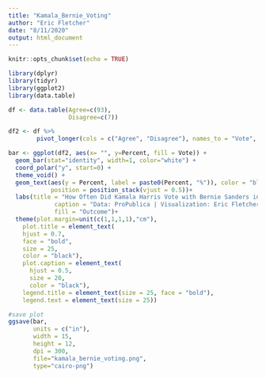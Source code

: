 ```yaml
---
title: "Kamala_Bernie_Voting"
author: "Eric Fletcher"
date: "8/11/2020"
output: html_document
---
```


```r
knitr::opts_chunk$set(echo = TRUE)
```


```r
library(dplyr)
library(tidyr)
library(ggplot2)
library(data.table)

df <- data.table(Agree=c(93), 
                 Disagree=c(7))

df2 <- df %>% 
        pivot_longer(cols = c("Agree", "Disagree"), names_to = "Vote", values_to = "Percent")
```

```r
bar <- ggplot(df2, aes(x= "", y=Percent, fill = Vote)) + 
  geom_bar(stat="identity", width=1, color="white") +
  coord_polar("y", start=0) +
  theme_void() +
  geom_text(aes(y = Percent, label = paste0(Percent, "%")), color = "black", size=10,
            position = position_stack(vjust = 0.5))+
  labs(title = "How Often Did Kamala Harris Vote with Bernie Sanders in 2017-18",
             caption = "Data: ProPublica | Visualization: Eric Fletcher",
             fill = "Outcome")+
  theme(plot.margin=unit(c(1,1,1,1),"cm"),
    plot.title = element_text(
    hjust = 0.7,
    face = "bold",
    size = 25, 
    color = "black"),
    plot.caption = element_text(
      hjust = 0.5,
      size = 20, 
      color = "black"),
    legend.title = element_text(size = 25, face = "bold"),
    legend.text = element_text(size = 25))

#save plot
ggsave(bar, 
       units = c("in"),
       width = 15,
       height = 12,
       dpi = 300, 
       file="kamala_bernie_voting.png", 
       type="cairo-png")
```
